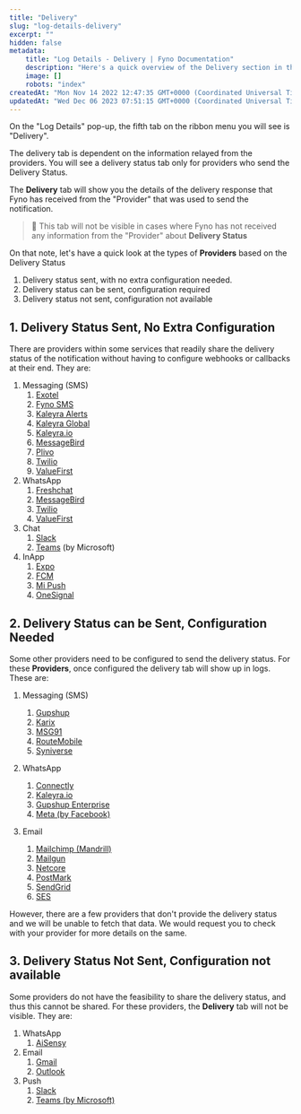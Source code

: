 ```yaml
---
title: "Delivery"
slug: "log-details-delivery"
excerpt: ""
hidden: false
metadata:
    title: "Log Details - Delivery | Fyno Documentation"
    description: "Here's a quick overview of the Delivery section in the log details."
    image: []
    robots: "index"
createdAt: "Mon Nov 14 2022 12:47:35 GMT+0000 (Coordinated Universal Time)"
updatedAt: "Wed Dec 06 2023 07:51:15 GMT+0000 (Coordinated Universal Time)"
---
```


On the "Log Details" pop-up, the fifth tab on the ribbon menu you will see is "Delivery".

The delivery tab is dependent on the information relayed from the providers. You will see a delivery status tab only for providers who send the Delivery Status.

The **Delivery** tab will show you the details of the delivery response that Fyno has received from the "Provider" that was used to send the notification.

> 🚧 This tab will not be visible in cases where Fyno has not received any information from the "Provider" about **Delivery Status**

On that note, let's have a quick look at the types of **Providers** based on the Delivery Status

1. Delivery status sent, with no extra configuration needed.
2. Delivery status can be sent, configuration required
3. Delivery status not sent, configuration not available

## 1. Delivery Status Sent, No Extra Configuration

There are providers within some services that readily share the delivery status of the notification without having to configure webhooks or callbacks at their end. They are:

1. Messaging (SMS)
    1. [Exotel](./sms-exotel)
    2. [Fyno SMS](./sms-fyno-sms)
    3. [Kaleyra Alerts](./sms-kaleyra-alerts)
    4. [Kaleyra Global](./sms-kaleyra-global)
    5. [Kaleyra.io](./sms-kaleyraio)
    6. [MessageBird](./sms-messagebird)
    7. [Plivo](./sms-plivo)
    8. [Twilio](./sms-twilio)
    9. [ValueFirst](./sms-valuefirst)
2. WhatsApp
    1. [Freshchat](./whatsapp-freshchat)
    2. [MessageBird](./whatsapp-messagebird)
    3. [Twilio](./whatsapp-twilio)
    4. [ValueFirst](./whatsapp-valuefirst)
3. Chat
    1. [Slack](chat-slack)
    2. [Teams](chat-teams) (by Microsoft)
4. InApp
    1. [Expo](./push-expo)
    2. [FCM](./push-fcm)
    3. [Mi Push](./push-mi-push)
    4. [OneSignal](./push-onesignal)

## 2. Delivery Status can be Sent, Configuration Needed

Some other providers need to be configured to send the delivery status. For these **Providers**, once configured the delivery tab will show up in logs. These are:

1. Messaging (SMS)

    1. [Gupshup](./sms-gupshup)
    2. [Karix](./sms-karix)
    3. [MSG91](./sms-msg91)
    4. [RouteMobile](./sms-route-mobile)
    5. [Syniverse](./sms-syniverse)

2. WhatsApp

    1. [Connectly](./whatsapp-connectly)
    2. [Kaleyra.io](whatsapp-kaleyraio)
    3. [Gupshup Enterprise](./whatsapp-gupshup)
    4. [Meta (by Facebook)](whatsapp-meta)

3. Email
    1. [Mailchimp (Mandrill)](./email-mailchimp)
    2. [Mailgun](./email-mailgun)
    3. [Netcore](email-netcore)
    4. [PostMark](email-postmark)
    5. [SendGrid](email-sendgrid)
    6. [SES](email-ses)

However, there are a few providers that don't provide the delivery status and we will be unable to fetch that data. We would request you to check with your provider for more details on the same.

## 3. Delivery Status Not Sent, Configuration not available

Some providers do not have the feasibility to share the delivery status, and thus this cannot be shared. For these providers, the **Delivery** tab will not be visible. They are:

1. WhatsApp
    1. [AiSensy](./whatsapp-aisensy)
2. Email
    1. [Gmail](email-gmail)
    2. [Outlook](email-outlook)
3. Push
    1. [Slack](./chat-slack)
    2. [Teams (by Microsoft)](./chat-teams)
